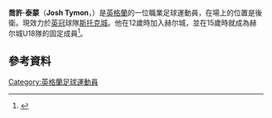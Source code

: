{{noteTA
|G1=Football
|G2=uefa
|G3=EPL
|1=zh-hans:乔许;zh-hk:祖殊;zh-tw:喬許;
}}

{{Infobox football biography
| name = 喬許·泰蒙<br />Josh Tymon
| image = 
| image_size = 
| caption = 
| fullname       = Joshua Lewis Tymon<ref>{{cite web |url=http://www.efl.com/documents/professional-retained-report-2015-16549-3151378.pdf |title=EFL: Retained list: 2015/16 |publisher=English Football League |page=26 |format=PDF |accessdate=29 June 2016 |deadurl=yes |archiveurl=https://web.archive.org/web/20161202052144/http://www.efl.com/documents/professional-retained-report-2015-16549-3151378.pdf |archivedate=2016年12月2日 }}</ref>
| birth_date     = {{birth date and age|1999|5|22|df=y}}<ref name="PL">{{cite web|title=Josh Tymon|url=https://www.premierleague.com/players/13477/Josh-Tymon/overview|website=Premier League|accessdate=5 July 2017|archive-date=2020-11-17|archive-url=https://web.archive.org/web/20201117014938/https://www.premierleague.com/players/13477/Josh-Tymon/overview|dead-url=no}}</ref>
| birth_place = 英格蘭[[赫爾城|赫爾城]]
| height         = {{height|m=1.78}}<ref name="PL"/>
| currentclub = [[斯托克城足球俱乐部|斯托克城]]
| clubnumber = 35
| position = [[後衛|後衛]]
| youthyears1    = 2011–2016 | youthclubs1 = [[赫尔城足球俱乐部|赫尔城]]
| years1         = 2016–2017 | clubs1 = [[赫尔城足球俱乐部|赫尔城]] | caps1 = 5 | goals1 = 0
| years2         = 2017–     | clubs2 = [[斯托克城足球俱乐部|斯托克城]] | caps2 = 6 | goals2 = 0
| years3         = 2018     | clubs3 = → [[米尔顿凯恩斯足球俱乐部|米爾頓凱恩斯]] | caps3 = 9 | goals3 = 0
| years4         = 2019     | clubs4 = → {{le|法馬利康|F.C. Famalicão}} | caps4 = 5 | goals4 = 0
| nationalyears1 = 2016
| nationalteam1 = 英格蘭U17   | nationalcaps1 = 3 | nationalgoals1 = 0
| nationalyears2 = 2017      | nationalteam2 = 英格蘭U18 | nationalcaps2 = 2 | nationalgoals2 = 0
| nationalyears3 = 2017      | nationalteam3 = 英格蘭U19 | nationalcaps3 = 4 | nationalgoals3 = 0
| nationalyears4 = 2017–     | nationalteam4 = 英格蘭U20 | nationalcaps4 = 5 | nationalgoals4 = 0 
| club-update = 2020年7月22日 19:33 (UTC)
| ntupdate = 2017年6月10日 13:51 (UTC)
}}

'''喬許·泰蒙'''（'''Josh Tymon'''，{{bd|1999年|5月22日}}）是[[英格蘭|英格蘭]]的一位職業足球運動員，在場上的位置是後衛。現效力於[[英冠|英冠]]球隊[[斯托克城足球俱乐部|斯托克城]]。他在12歲時加入赫尔城，並在15歲時就成為赫尔城U18隊的固定成員<ref name="HDM">{{cite news|title=Rising star Josh Tymon eyeing Hull City call-up after England nod|url=http://www.hulldailymail.co.uk/Rising-star-Josh-Tymon-eyeing-Hull-City-England/story-28530514-detail/story.html|accessdate=30 January 2016|work=Hull Daily Mail|date=15 January 2016|deadurl=yes|archiveurl=https://web.archive.org/web/20161202052151/http://www.hulldailymail.co.uk/rising-star-josh-tymon-eyeing-hull-city-england/story-28530514-detail/story.html|archivedate=2016年12月2日}}</ref>。

==參考資料==
{{reflist|30em}}

{{史篤城球員名單}}
{{DEFAULTSORT: Tymon, Josh}}
[[Category:英格蘭足球運動員|Category:英格蘭足球運動員]]